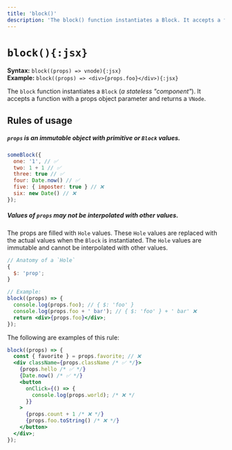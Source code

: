 ```yaml
---
title: 'block()'
description: 'The block() function instantiates a Block. It accepts a function with a props object parameter and returns a VNode.'
---
```


# `block(){:jsx}`

**Syntax:** `block((props) => vnode){:jsx}`\
**Example:** `block((props) => <div>{props.foo}</div>){:jsx}`

The `block` function instantiates a `Block` (_a stateless "component"_). It accepts a function with a props object parameter and returns a `VNode`.

## Rules of usage

##### `props` is an immutable object with primitive or `Block` values.

```jsx
someBlock({
  one: '1', // ✅
  two: 1 + 1 // ✅
  three: true // ✅
  four: Date.now() // ✅
  five: { imposter: true } // ❌
  six: new Date() // ❌
});
```

##### Values of `props` may not be interpolated with other values.

The props are filled with `Hole` values. These `Hole` values are replaced with the actual values when the `Block` is instantiated. The `Hole` values are immutable and cannot be interpolated with other values.

```jsx
// Anatomy of a `Hole`
{
  $: 'prop';
}

// Example:
block((props) => {
  console.log(props.foo); // { $: 'foo' }
  console.log(props.foo + ' bar'); // { $: 'foo' } + ' bar' ❌
  return <div>{props.foo}</div>;
});
```

The following are examples of this rule:

```jsx
block((props) => {
  const { favorite } = props.favorite; // ❌
  <div className={props.className /* ✅ */}>
    {props.hello /* ✅ */}
    {Date.now() /* ✅ */}
    <button
      onClick={() => {
        console.log(props.world); /* ❌ */
      }}
    >
      {props.count + 1 /* ❌ */}
      {props.foo.toString() /* ❌ */}
    </button>
  </div>;
});
```

